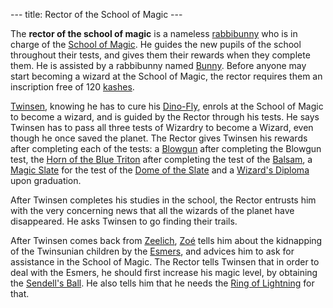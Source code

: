 ---
title: Rector of the School of Magic
---

{{twinsunica import}}{{Infobox Character
 |image=Rector.png
 |race=rabbibunny
 |gender=Male
 |size=average
 |age=Adult
 |magical=yes
 |lba1=
 |lba2=yes
 |alignment=sendell
 |occupation=
 |requires=kashes
 |amount=120
 |fam1=
 |fam2=
 |planet=
 |island=
 |building=
}}

The '''rector of the school of magic''' is a nameless [[rabbibunny]] who is in charge of the [[School of Magic]]. He guides the new pupils of the school throughout their tests, and gives them their rewards when they complete them. He is assisted by a rabbibunny named [[Bunny]]. Before anyone may start becoming a wizard at the School of Magic, the rector requires them an inscription free of 120 [[kashes]].

[[Twinsen]], knowing he has to cure his [[Dino-Fly]], enrols at the School of Magic to become a wizard, and is guided by the Rector through his tests. He says Twinsen has to pass all three tests of Wizardry to become a Wizard, even though he once saved the planet. The Rector gives Twinsen his rewards after completing each of the tests: a [[Blowgun]] after completing the Blowgun test, the [[Horn of the Blue Triton]] after completing the test of the [[Garden Balsam|Balsam]], a [[Magic Slate]] for the test of the [[Dome of the Slate]] and a [[Wizard's Diploma]] upon graduation.

After Twinsen completes his studies in the school, the Rector entrusts him with the very concerning news that all the wizards of the planet have disappeared. He asks Twinsen to go finding their trails.

After Twinsen comes back from [[Zeelich]], [[Zoé]] tells him about the kidnapping of the Twinsunian children by the [[Esmer]]s, and advices him to ask for assistance in the School of Magic. The Rector tells Twinsen that in order to deal with the Esmers, he should first increase his magic level, by obtaining the [[Sendell's Ball]]. He also tells him that he needs the [[Ring of Lightning]] for that.

<!-- remove these category links when they're all automated by categorizers...
[[Category:Desert Island inhabitants]] -->